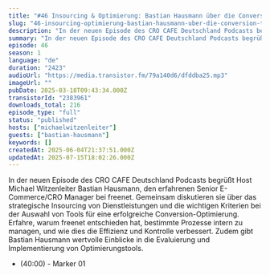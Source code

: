 ```yaml
---
title: "#46 Insourcing & Optimierung: Bastian Hausmann über die Conversion-Taktik von freenet"
slug: "46-insourcing-optimierung-bastian-hausmann-uber-die-conversion-taktik-von-freenet"
description: "In der neuen Episode des CRO CAFE Deutschland Podcasts begrüßt Host Michael Witzenleiter Bastian Hausmann, den erfahrenen Senior E-Commerce/CRO Manager bei freenet. Gemeinsam diskutieren sie über das strategische Insourcing von Dienstleistungen und die wichtigen Kriterien bei der Auswahl von Tools für eine erfolgreiche Conversion-Optimierung. Erfahre, warum freenet entschieden hat, bestimmte Prozesse intern zu managen, und wie dies die Effizienz und Kontrolle verbessert. Zudem gibt Bastian Hausmann wertvolle Einblicke in die Evaluierung und Implementierung von Optimierungstools. \n\n- (40:00) - Marker 01"
summary: "In der neuen Episode des CRO CAFE Deutschland Podcasts begrüßt Host Michael Witzenleiter Bastian Hausmann, den erfahrenen Senior E-Commerce/CRO Manager bei freenet. Gemeinsam diskutieren sie über das strategische Insourcing von Dienstleistungen und die wichtigen Kriterien bei der Auswahl von Tools für eine erfolgreiche Conversion-Optimierung. Erfahre, warum freenet entschieden hat, bestimmte Prozesse intern zu managen, und wie dies die Effizienz und Kontrolle verbessert. Zudem gibt Bastian Hausmann wertvolle Einblicke in die Evaluierung und Implementierung von Optimierungstools. \n40:00 - Marker 01"
episode: 46
season: 1
language: "de"
duration: "2423"
audioUrl: "https://media.transistor.fm/79a140d6/dfddba25.mp3"
imageUrl: ""
pubDate: 2025-03-18T09:43:34.000Z
transistorId: "2383961"
downloads_total: 216
episode_type: "full"
status: "published"
hosts: ["michaelwitzenleiter"]
guests: ["bastian-hausmann"]
keywords: []
createdAt: 2025-06-04T21:37:51.000Z
updatedAt: 2025-07-15T18:02:26.000Z
---
```


In der neuen Episode des CRO CAFE Deutschland Podcasts begrüßt Host Michael Witzenleiter Bastian Hausmann, den erfahrenen Senior E-Commerce/CRO Manager bei freenet. Gemeinsam diskutieren sie über das strategische Insourcing von Dienstleistungen und die wichtigen Kriterien bei der Auswahl von Tools für eine erfolgreiche Conversion-Optimierung. Erfahre, warum freenet entschieden hat, bestimmte Prozesse intern zu managen, und wie dies die Effizienz und Kontrolle verbessert. Zudem gibt Bastian Hausmann wertvolle Einblicke in die Evaluierung und Implementierung von Optimierungstools. 

- (40:00) - Marker 01
